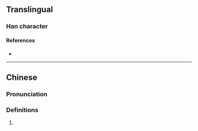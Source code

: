 {{character info/new}}
==Translingual==

===Han character===
{{Han char|rn=98|rad=瓦|as=09|sn=14|four=71237|canj=HBMVN,IBMVN|ids=⿰扁瓦}}

====References====
* {{Han ref|kx=0750.150|dkj=21550|dj=1158.300|hdz=21429.040|uh=7502|ud=29954|bh=E2D6|bd=58070}}

----

==Chinese==
{{zh-forms}}

===Pronunciation===
{{zh-pron
|m=biān
|m-s=
|dg=
|c=bin1,pin1
|c-t=
|g=
|h=pfs=
|j=
|mb=
|md=
|mn=
|mn-t=
|w=
|x=
|mc=y
|oc=y
|cat=n
}}

===Definitions===
{{zh-hanzi}}

# {{rfdef|zh}}